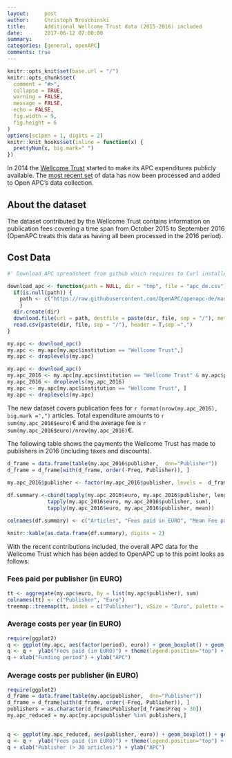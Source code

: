 ```yaml
---
layout:     post
author:     Christoph Broschinski
title:      Additional Wellcome Trust data (2015-2016) included
date:       2017-06-12 07:00:00
summary:    
categories: [general, openAPC]
comments: true
---
```



```r
knitr::opts_knit$set(base.url = "/")
knitr::opts_chunk$set(
  comment = "#>",
  collapse = TRUE,
  warning = FALSE, 
  message = FALSE,
  echo = FALSE,
  fig.width = 9,
  fig.height = 6
)
options(scipen = 1, digits = 2)
knitr::knit_hooks$set(inline = function(x) {
  prettyNum(x, big.mark=" ")
})
```

In 2014 the [Wellcome Trust](https://wellcome.ac.uk/) started to make its APC expenditures publicly available. The [most recent set](https://doi.org/10.6084/m9.figshare.4765999.v2) of data has now been processed and added to Open APC's data collection.

## About the dataset

The dataset contributed by the Wellcome Trust contains information on publication fees covering a time span from October 2015 to September 2016 (OpenAPC treats this data as having all been processed in the 2016 period).

## Cost Data

```r
#' Download APC spreadsheet from github which requires to Curl installed

download_apc <- function(path = NULL, dir = "tmp", file = "apc_de.csv"){
  if(is.null(path)) {
    path <- c("https://raw.githubusercontent.com/OpenAPC/openapc-de/master/data/apc_de.csv")
    } 
  dir.create(dir) 
  download.file(url = path, destfile = paste(dir, file, sep = "/"), method = "curl")
  read.csv(paste(dir, file, sep = "/"), header = T,sep =",")
}

my.apc <- download_apc()
my.apc <- my.apc[my.apc$institution == "Wellcome Trust",]
my.apc <- droplevels(my.apc)

my.apc <- download_apc()
my.apc_2016 <- my.apc[my.apc$institution == "Wellcome Trust" & my.apc$period == 2016, ]
my.apc_2016 <- droplevels(my.apc_2016)
my.apc <- my.apc[my.apc$institution == "Wellcome Trust", ]
my.apc <- droplevels(my.apc)
```

The new dataset covers publication fees for `r format(nrow(my.apc_2016), big.mark =",")` articles. Total expenditure amounts to `r sum(my.apc_2016$euro)`€ and the average fee is `r sum(my.apc_2016$euro)/nrow(my.apc_2016)`€.

The following table shows the payments the Wellcome Trust has made to publishers in 2016 (including taxes and discounts).

```r
d_frame = data.frame(table(my.apc_2016$publisher,  dnn="Publisher"))                 
d_frame = d_frame[with(d_frame, order(-Freq, Publisher)), ]                                           
                                    
my.apc_2016$publisher <- factor(my.apc_2016$publisher, levels =  d_frame$Publisher)

df.summary <-cbind(tapply(my.apc_2016$euro, my.apc_2016$publisher, length),
             tapply(my.apc_2016$euro, my.apc_2016$publisher, sum),
             tapply(my.apc_2016$euro, my.apc_2016$publisher, mean))

colnames(df.summary) <- c("Articles", "Fees paid in EURO", "Mean Fee paid")

knitr::kable(as.data.frame(df.summary), digits = 2)
```

With the recent contributions included, the overall APC data for the Wellcome Trust which has been added to OpenAPC up to this point looks as follows: 

### Fees paid per publisher (in EURO)

```r
tt <- aggregate(my.apc$euro, by = list(my.apc$publisher), sum)
colnames(tt) <- c("Publisher", "Euro")
treemap::treemap(tt, index = c("Publisher"), vSize = "Euro", palette = "Paired")
```

###  Average costs per year (in EURO)

```r
require(ggplot2)
q <- ggplot(my.apc, aes(factor(period), euro)) + geom_boxplot() + geom_point()
q <- q +  ylab("Fees paid (in EURO)") + theme(legend.position="top") + theme_bw(base_size = 18)
q + xlab("Funding period") + ylab("APC")
```

###  Average costs per publisher (in EURO)

```r
require(ggplot2)
d_frame = data.frame(table(my.apc$publisher,  dnn="Publisher"))                 
d_frame = d_frame[with(d_frame, order(-Freq, Publisher)), ]
publishers = as.character(d_frame$Publisher[d_frame$Freq > 30])
my.apc_reduced = my.apc[my.apc$publisher %in% publishers,]

  
q <- ggplot(my.apc_reduced, aes(publisher, euro)) + geom_boxplot() + geom_point()
q <- q +  ylab("Fees paid (in EURO)") + theme(legend.position="top") + theme_bw(base_size = 18) + coord_flip()
q + xlab("Publisher (> 30 articles)") + ylab("APC")
```
